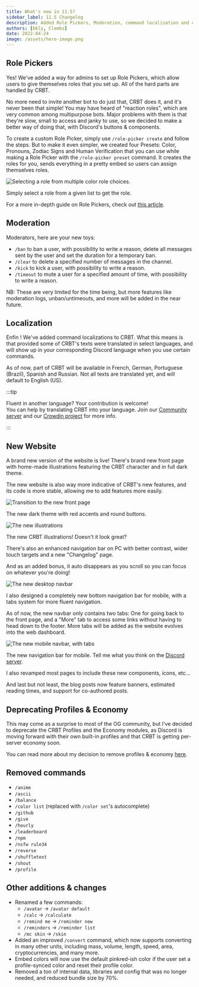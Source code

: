 ```yaml
---
title: What's new in 11.5?
sidebar_label: 11.5 Changelog
description: Added Role Pickers, Moderation, command localization and deprecation/removal of several features and commands.
authors: [bkly, Clembs]
date: 2022-04-24
image: /assets/hero-image.png
---
```


## Role Pickers

Yes! We've added a way for admins to set up Role Pickers, which allow users to give themselves roles that you set up. All of the hard parts are handled by CRBT.

No more need to invite another bot to do just that, CRBT does it, and it's never been that simple!
You may have heard of "reaction roles", which are very common among multipurpose bots. Major problems with them is that they're slow, small to access and janky to use, so we decided to make a better way of doing that, with Discord's buttons & components.

To create a custom Role Picker, simply use `/role-picker create` and follow the steps.
But to make it even simpler, we created four Presets: Color, Pronouns, Zodiac Signs and Human Verification that you can use while making a Role Picker with the `/role-picker preset` command. It creates the roles for you, sends everything in a pretty embed so users can assign themselves roles.

<img
  src='https://cdn.clembs.xyz/fr14Zbi.gif'
  alt='Selecting a role from multiple color role choices.'
/>
<p class='subtext'>Simply select a role from a given list to get the role.</p>

For a more in-depth guide on Role Pickers, check out [this article](https://crbt.app/blog/introduction-to-role-pickers).

## Moderation

Moderators, here are your new toys:

- `/ban` to ban a user, with possibility to write a reason, delete all messages sent by the user and set the duration for a temporary ban.
- `/clear` to delete a specified number of messages in the channel.
- `/kick` to kick a user, with possibility to write a reason.
- `/timeout` to mute a user for a specified amount of time, with possibility to write a reason.

NB: These are very limited for the time being, but more features like moderation logs, unban/untimeouts, and more will be added in the near future.

## Localization

Enfin ! We've added command localizations to CRBT. What this means is that provided some of CRBT's texts were translated in select languages, and will show up in your corresponding Discord language when you use certain commands.

As of now, part of CRBT will be available in French, German, Portuguese (Brazil), Spanish and Russian. Not all texts are translated yet, and will default to English (US).

:::tip

Fluent in another language? Your contribution is welcome!<br />
You can help by translating CRBT into your language. Join our [Community server](/discord) and our [Crowdin project](https://crowdin.com/project/crbt) for more info.

:::

## New Website

A brand new version of the website is live! There's brand new front page with home-made illustrations featuring the CRBT character and in full dark theme.

The new website is also way more indicative of CRBT's new features, and its code is more stable, allowing me to add features more easily.

<img
  src='https://cdn.clembs.xyz/KWnjDLK.gif'
  alt='Transition to the new front page'
/>
<p class='subtext'>The new dark theme with red accents and round buttons.</p>

<img src='https://cdn.clembs.xyz/1kxkc69.gif' alt='The new illustrations' />
<p class='subtext'>The new CRBT illustrations! Doesn't it look great?</p>

There's also an enhanced navigation bar on PC with better contrast, wider touch targets and a new "Changelog" page.

And as an added bonus, it auto disappears as you scroll so you can focus on whatever you're doing!

<img src='https://cdn.clembs.xyz/MDiWgbA.png' alt='The new desktop navbar' />

I also designed a completely new bottom navigation bar for mobile, with a tabs system for more fluent navigation.

As of now, the new navbar only contains two tabs: One for going back to the front page, and a "More" tab to access some links without having to head down to the footer. More tabs will be added as the website evolves into the web dashboard.

<img
  src='https://cdn.clembs.xyz/i04VFDx.png'
  alt='The new mobile navbar, with tabs'
/>
<p class='subtext'>
  The new navigation bar for mobile. Tell me what you think on the
  <a href='/invite'>Discord server</a>.
</p>

I also revamped most pages to include these new components, icons, etc...

And last but not least, the blog posts now feature banners, estimated reading times, and support for co-authored posts.

## Deprecating Profiles & Economy

This may come as a surprise to most of the OG community, but I've decided to deprecate the CRBT Profiles and the Economy modules, as Discord is moving forward with their own built-in profiles and that CRBT is getting per-server economy soon.

You can read more about my decision to remove profiles & economy [here](/blog/rethinking-crbt-profiles-economy).

## Removed commands

- `/anime`
- `/ascii`
- `/balance`
- `/color list` (replaced with `/color set`'s autocomplete)
- `/github`
- `/give`
- `/hourly`
- `/leaderboard`
- `/npm`
- `/nsfw rule34`
- `/reverse`
- `/shuffletext`
- `/shout`
- `/profile`

## Other additions & changes

- Renamed a few commands:
  - `/avatar` -> `/avatar default`
  - `/calc` -> `/calculate`
  - `/remind me` -> `/reminder new`
  - `/reminders` -> `/reminder list`
  - `/mc skin` -> `/skin`
- Added an improved `/convert` command, which now supports converting in many other units, including mass, volume, length, speed, area, cryptocurrencies, and many more.
- Embed colors will now use the default pinkred-ish color if the user set a profile-synced color and reset their profile color.
- Removed a ton of internal data, libraries and config that was no longer needed, and reduced bundle size by 70%.
